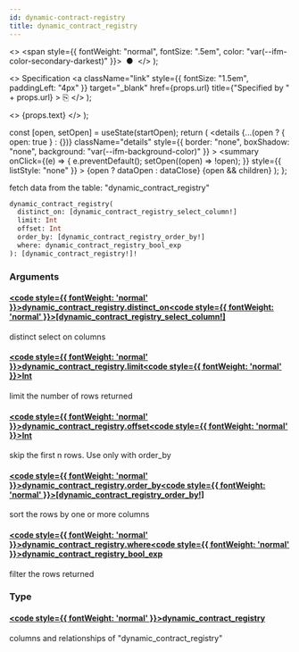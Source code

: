 ```yaml
---
id: dynamic-contract-registry
title: dynamic_contract_registry
---
```


<head>
  <meta content="noindex" name="robots" />
  <meta charset="utf-8" />
</head>

  <>
    <span style={{ fontWeight: "normal", fontSize: ".5em", color: "var(--ifm-color-secondary-darkest)" }}>
      &nbsp;●&nbsp;
    </span>
  </>
);

  <>
    Specification
    <a
      className="link"
      style={{ fontSize: "1.5em", paddingLeft: "4px" }}
      target="_blank"
      href={props.url}
      title={"Specified by " + props.url}
    >
      ⎘
    </a>
  </>
);

  <>
    <span className={props.class}>{props.text}</span>
  </>
);


  const [open, setOpen] = useState(startOpen);
  return (
    <details
      {...(open ? { open: true } : {})}
      className="details"
      style={{ border: "none", boxShadow: "none", background: "var(--ifm-background-color)" }}
    >
      <summary
        onClick={(e) => {
          e.preventDefault();
          setOpen((open) => !open);
        }}
        style={{ listStyle: "none" }}
      >
        {open ? dataOpen : dataClose}
      </summary>
      {open && children}
    </details>
  );
};

fetch data from the table: "dynamic_contract_registry"

```graphql
dynamic_contract_registry(
  distinct_on: [dynamic_contract_registry_select_column!]
  limit: Int
  offset: Int
  order_by: [dynamic_contract_registry_order_by!]
  where: dynamic_contract_registry_bool_exp
): [dynamic_contract_registry!]!
```

### Arguments

#### [<code style={{ fontWeight: 'normal' }}>dynamic_contract_registry.<b>distinct_on</b></code>](#)<Bullet />[<code style={{ fontWeight: 'normal' }}><b>[dynamic_contract_registry_select_column!]</b></code>](/docs/api/airdrops/graphql/envio/enums/dynamic-contract-registry-select-column.mdx) <Badge class="badge badge--secondary " text="list"/> <Badge class="badge badge--secondary " text="enum"/>

distinct select on columns

#### [<code style={{ fontWeight: 'normal' }}>dynamic_contract_registry.<b>limit</b></code>](#)<Bullet />[<code style={{ fontWeight: 'normal' }}><b>Int</b></code>](/docs/api/airdrops/graphql/envio/scalars/int.mdx) <Badge class="badge badge--secondary " text="scalar"/>

limit the number of rows returned

#### [<code style={{ fontWeight: 'normal' }}>dynamic_contract_registry.<b>offset</b></code>](#)<Bullet />[<code style={{ fontWeight: 'normal' }}><b>Int</b></code>](/docs/api/airdrops/graphql/envio/scalars/int.mdx) <Badge class="badge badge--secondary " text="scalar"/>

skip the first n rows. Use only with order_by

#### [<code style={{ fontWeight: 'normal' }}>dynamic_contract_registry.<b>order_by</b></code>](#)<Bullet />[<code style={{ fontWeight: 'normal' }}><b>[dynamic_contract_registry_order_by!]</b></code>](/docs/api/airdrops/graphql/envio/inputs/dynamic-contract-registry-order-by.mdx) <Badge class="badge badge--secondary " text="list"/> <Badge class="badge badge--secondary " text="input"/>

sort the rows by one or more columns

#### [<code style={{ fontWeight: 'normal' }}>dynamic_contract_registry.<b>where</b></code>](#)<Bullet />[<code style={{ fontWeight: 'normal' }}><b>dynamic_contract_registry_bool_exp</b></code>](/docs/api/airdrops/graphql/envio/inputs/dynamic-contract-registry-bool-exp.mdx) <Badge class="badge badge--secondary " text="input"/>

filter the rows returned

### Type

#### [<code style={{ fontWeight: 'normal' }}><b>dynamic_contract_registry</b></code>](/docs/api/airdrops/graphql/envio/objects/dynamic-contract-registry.mdx) <Badge class="badge badge--secondary " text="object"/>

columns and relationships of "dynamic_contract_registry"
